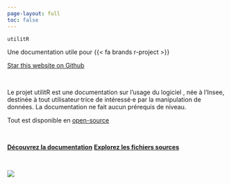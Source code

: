 ```yaml
---
page-layout: full
toc: false
---
```


::: {#hero-banner .column-screen}

:::: {.grid .column-page}

::::: {.headline .g-col-lg-8 .g-col-12 .g-col-md-12}

:::::: h1
`utilitR`
::::::

:::::: h2
Une documentation utile pour {{< fa brands r-project >}}
::::::

```{=html}
<a class="github-button" href="https://github.com/inseefrlab/utilitr" data-icon="octicon-star" data-size="large" data-show-count="true" aria-label="Star this website on Github">Star this website on Github</a><script async defer src="https://buttons.github.io/buttons.js"></script>
```

<br>

Le projet utilitR est une documentation sur l’usage du logiciel <i class="fab fa-r-project"></i>, née
à l'Insee, destinée à
tout utilisateur·trice de <i class="fab fa-r-project"></i> intéressé·e par la manipulation de données.
La documentation ne fait aucun prérequis de niveau.
<br>

Tout est disponible en [open-source](https://github.com/inseefrlab/utilitr) <a href="https://github.com/inseefrlab/inseefrlab" class="github"><i class="fab fa-github"></i></a>

<br>

<p class="cta-btns">
<a href="https://www.book.utilitr.org/" target="_blank" rel="noopener" class="btn btn-light btn-lg mb-3 mb-md-1"><strong>Découvrez la documentation</strong></a>
<a href="https://github.com/inseefrlab/utilitr" target="_blank" rel="noopener" class="btn btn-light btn-lg mb-3 mb-md-1"><strong>Explorez les fichiers sources</strong></a>
</p>

<br>



:::::

::::: {.g-col-lg-4 .g-col-12 .g-col-md-12}
![](images/logo-utilitr.png)
:::::

::::

:::


